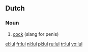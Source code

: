 ==Dutch==

===Noun===
{{infl|nl|noun|g=m}}

# [[cock]] (slang for penis)

[[el:lul]]
[[fr:lul]]
[[nl:lul]]
[[pl:lul]]
[[ru:lul]]
[[tr:lul]]
[[vo:lul]]